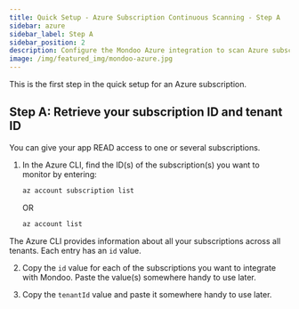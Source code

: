 ```yaml
---
title: Quick Setup - Azure Subscription Continuous Scanning - Step A
sidebar: azure
sidebar_label: Step A
sidebar_position: 2
description: Configure the Mondoo Azure integration to scan Azure subscriptions. Step A is to retrieve your subscription ID and tenant ID.
image: /img/featured_img/mondoo-azure.jpg
---
```


This is the first step in the quick setup for an Azure subscription.

## Step A: Retrieve your subscription ID and tenant ID

You can give your app READ access to one or several subscriptions.

1. In the Azure CLI, find the ID(s) of the subscription(s) you want to monitor by entering:

   ```bash
   az account subscription list
   ```

   OR

   ```bash
   az account list
   ```

The Azure CLI provides information about all your subscriptions across all tenants. Each entry has an `id` value.

2. Copy the `id` value for each of the subscriptions you want to integrate with Mondoo. Paste the value(s) somewhere handy to use later.

3. Copy the `tenantId` value and paste it somewhere handy to use later.
